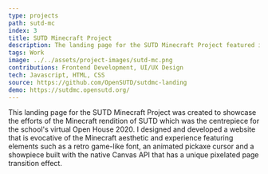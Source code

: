 ```yaml
---
type: projects
path: sutd-mc
index: 3
title: SUTD Minecraft Project
description: The landing page for the SUTD Minecraft Project featured in SUTD's virtual Open House 2020
tags: Work
image: ../../assets/project-images/sutd-mc.png
contributions: Frontend Development, UI/UX Design
tech: Javascript, HTML, CSS
source: https://github.com/OpenSUTD/sutdmc-landing
demo: https://sutdmc.opensutd.org/
---
```


This landing page for the SUTD Minecraft Project was created to showcase the efforts
of the Minecraft rendition of SUTD which was the centrepiece for the school's
virtual Open House 2020. I designed and developed a website that 
is <Highlight>evocative of the Minecraft aesthetic and experience</Highlight> featuring elements such as 
a retro game-like font, an animated pickaxe cursor and a <Highlight>showpiece built
with the native Canvas API that has a unique pixelated page transition effect</Highlight>.
